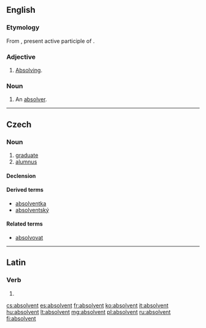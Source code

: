{{also|Absolvent}}
==English==

===Etymology===
From {{etyl|la|en}} {{term|absolvens|absolvēns|lang=la}}, present active participle of {{term|absolvo|absolvō|absolve|lang=la}}.

===Adjective===
{{en-adj}}

# {{rare}} [[absolving|Absolving]].

===Noun===
{{en-noun}}

# {{rare}} An [[absolver]].

----

==Czech==

===Noun===
{{cs-noun|g=m}}

# [[graduate]] {{gloss|from a university}}
# [[alumnus]] {{gloss|graduate of an educational institution}}

====Declension====
{{cs-decl-noun-auto|ma|absolve|n|t}}

====Derived terms====
* [[absolventka]]
* [[absolventský]]

====Related terms====
* [[absolvovat]]

----

==Latin==

===Verb===
{{la-verb-form|absolvent}}

# {{conjugation of|absolvo|absolvō|3|p|fut|act|ind|lang=la}}

[[cs:absolvent]]
[[es:absolvent]]
[[fr:absolvent]]
[[ko:absolvent]]
[[it:absolvent]]
[[hu:absolvent]]
[[lt:absolvent]]
[[mg:absolvent]]
[[pl:absolvent]]
[[ru:absolvent]]
[[fi:absolvent]]